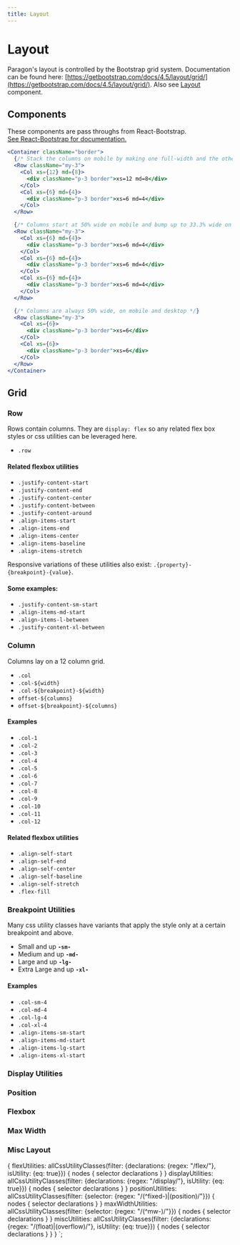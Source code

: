 ```yaml
---
title: Layout
---
```



# Layout

Paragon's layout is controlled by the Bootstrap grid system. Documentation can be found here:
[https://getbootstrap.com/docs/4.5/layout/grid/](https://getbootstrap.com/docs/4.5/layout/grid/). Also see [Layout](/components/layout) component.


## Components

<p>
  These components are pass throughs from React-Bootstrap.<br/>
  <a href="https://react-bootstrap.github.io/components/layout/" target="_blank" rel="noopener noreferrer">
    See React-Bootstrap for documentation.
  </a>
</p>

```jsx live
<Container className="border">
  {/* Stack the columns on mobile by making one full-width and the other half-width */}
  <Row className="my-3">
    <Col xs={12} md={8}>
      <div className="p-3 border">xs=12 md=8</div>
    </Col>
    <Col xs={6} md={4}>
      <div className="p-3 border">xs=6 md=4</div>
    </Col>
  </Row>

  {/* Columns start at 50% wide on mobile and bump up to 33.3% wide on desktop */}
  <Row className="my-3">
    <Col xs={6} md={4}>
      <div className="p-3 border">xs=6 md=4</div>
    </Col>
    <Col xs={6} md={4}>
      <div className="p-3 border">xs=6 md=4</div>
    </Col>
    <Col xs={6} md={4}>
      <div className="p-3 border">xs=6 md=4</div>
    </Col>
  </Row>

  {/* Columns are always 50% wide, on mobile and desktop */}
  <Row className="my-3">
    <Col xs={6}>
      <div className="p-3 border">xs=6</div>
    </Col>
    <Col xs={6}>
      <div className="p-3 border">xs=6</div>
    </Col>
  </Row>
</Container>
```

## Grid


<LayoutGenerator />


### Row

Rows contain columns. They are `display: flex` so
any related flex box styles or css utilities
can be leveraged here.

- `.row`

#### Related flexbox utilities

- `.justify-content-start`
- `.justify-content-end`
- `.justify-content-center`
- `.justify-content-between`
- `.justify-content-around`
- `.align-items-start`
- `.align-items-end`
- `.align-items-center`
- `.align-items-baseline`
- `.align-items-stretch`

Responsive variations of these utilities also exist:
`.{property}-{breakpoint}-{value}`.

#### Some examples:

- `.justify-content-sm-start`
- `.align-items-md-start`
- `.align-items-l-between`
- `.justify-content-xl-between`


### Column

Columns lay on a 12 column grid.

- `.col`
- `.col-${width}`
- `.col-${breakpoint}-${width}`
- `offset-${columns}`
- `offset-${breakpoint}-${columns}`

#### Examples

- `.col-1`
- `.col-2`
- `.col-3`
- `.col-4`
- `.col-5`
- `.col-6`
- `.col-7`
- `.col-8`
- `.col-9`
- `.col-10`
- `.col-11`
- `.col-12`

#### Related flexbox utilities

- `.align-self-start`
- `.align-self-end`
- `.align-self-center`
- `.align-self-baseline`
- `.align-self-stretch`
- `.flex-fill`


### Breakpoint Utilities

Many css utility classes have variants that apply
the style only at a certain breakpoint and above.

- Small and up **`-sm-`**
- Medium and up **`-md-`**
- Large and up **`-lg-`**
- Extra Large and up **`-xl-`**

#### Examples

- `.col-sm-4`
- `.col-md-4`
- `.col-lg-4`
- `.col-xl-4`
- `.align-items-sm-start`
- `.align-items-md-start`
- `.align-items-lg-start`
- `.align-items-xl-start`



### Display Utilities

<CSSUtilitiesTable selectors={getCssSelectors(props.data.displayUtilities.nodes)} />

### Position

<CSSUtilitiesTable selectors={getCssSelectors(props.data.positionUtilities.nodes)} />

### Flexbox

<CSSUtilitiesTable selectors={getCssSelectors(props.data.flexUtilities.nodes)} />

### Max Width

<CSSUtilitiesTable selectors={getCssSelectors(props.data.maxWidthUtilities.nodes)} />


### Misc Layout

<CSSUtilitiesTable selectors={getCssSelectors(props.data.miscUtilities.nodes)} />


{
  flexUtilities: allCssUtilityClasses(filter: {declarations: {regex: "/flex/"}, isUtility: {eq: true}}) {
    nodes {
      selector
      declarations
    }
  }
  displayUtilities: allCssUtilityClasses(filter: {declarations: {regex: "/display/"}, isUtility: {eq: true}}) {
    nodes {
      selector
      declarations
    }
  }
  positionUtilities: allCssUtilityClasses(filter: {selector: {regex: "/(^fixed-)|(position)/"}}) {
    nodes {
      selector
      declarations
    }
  }
  maxWidthUtilities: allCssUtilityClasses(filter: {selector: {regex: "/(^mw-)/"}}) {
    nodes {
      selector
      declarations
    }
  }
  miscUtilities: allCssUtilityClasses(filter: {declarations: {regex: "/(float)|(overflow)/"}, isUtility: {eq: true}}) {
    nodes {
      selector
      declarations
    }
  }
}
`;
